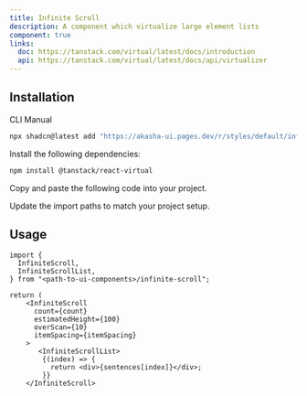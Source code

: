 ```yaml
---
title: Infinite Scroll
description: A component which virtualize large element lists
component: true
links:
  doc: https://tanstack.com/virtual/latest/docs/introduction
  api: https://tanstack.com/virtual/latest/docs/api/virtualizer
---
```


<ComponentPreview
  name="infinite-scroll-demo"
  description="An infinite scroll"
/>

## Installation

<Tabs defaultValue="cli">

<TabsList>
  <TabsTrigger value="cli">CLI</TabsTrigger>
  <TabsTrigger value="manual">Manual</TabsTrigger>
</TabsList>

<TabsContent value="cli">

```bash
npx shadcn@latest add "https://akasha-ui.pages.dev/r/styles/default/infinite-scroll.json"
```

</TabsContent>

<TabsContent value="manual">

<Steps>

<Step>Install the following dependencies:</Step>

```bash
npm install @tanstack/react-virtual
```

<Step>Copy and paste the following code into your project.</Step>

<ComponentSource name="infinite-scroll" />

<Step>Update the import paths to match your project setup.</Step>

</Steps>

</TabsContent>

</Tabs>

## Usage

```tsx
import {
  InfiniteScroll,
  InfiniteScrollList,
} from "<path-to-ui-components>/infinite-scroll";
```

```tsx
return (
    <InfiniteScroll
      count={count}
      estimatedHeight={100}
      overScan={10}
      itemSpacing={itemSpacing}
    >
       <InfiniteScrollList>
        {(index) => {
          return <div>{sentences[index]}</div>;
        }}
    </InfiniteScroll>
```
